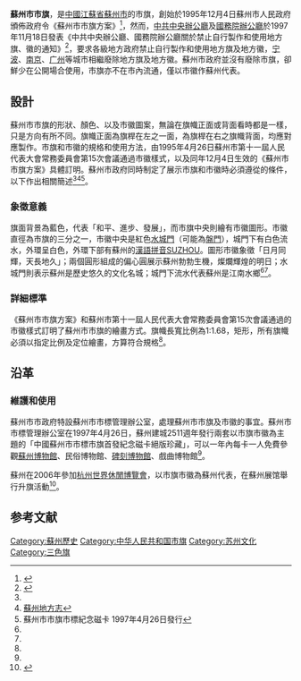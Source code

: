 {{Infobox flag
|Name = 蘇州市
|Article = 市旗
|Image = 
|Image_size = 200px
|Use = 110110
|Proportion = 1:1.68
|Adoption = 1995年12月4日
|Design = 旗形呈矩形，以藍色作底色，旗中繪有市徽，直徑為市旗的三分之一，市徽中央是紅色水城門，城門下有白色流水，外環呈白色，外環下部有蘇州的漢語拼音SUZHOU
}}
'''蘇州市市旗'''，是[[中華人民共和國|中國]][[江蘇省|江蘇省]][[蘇州市|蘇州市]]的市旗，創始於1995年12月4日蘇州市人民政府頒佈政府令《蘇州市市旗方案》<ref name="蘇州市城鄉建設檔案館">{{cite web|url=http://www.szuca.org.cn/viewdtl.asp?id=539|title=蘇州市城鄉建設檔案館|archive-url=https://web.archive.org/web/20140413143142/http://www.szuca.org.cn/viewdtl.asp?id=539|archive-date=2014-04-13|access-date=2012-01-01|dead-url=yes}}</ref>，然而，[[中共中央辦公廳|中共中央辦公廳]]及[[國務院辦公廳|國務院辦公廳]]於1997年11月18日發表《中共中央辦公廳、國務院辦公廳關於禁止自行製作和使用地方旗、徽的通知》<ref name="中共中央辦公廳、國務院辦公廳關於禁止自行製作和使用地方旗、徽的通知">{{Cite web |url=http://cpc.people.com.cn/GB/64162/71380/71382/71384/4857802.html |title=《中共中央辦公廳、國務院辦公廳關於禁止自行製作和使用地方旗、徽的通知》 |accessdate=2012-01-01 |archive-date=2014-04-26 |archive-url=https://web.archive.org/web/20140426215120/http://cpc.people.com.cn/GB/64162/71380/71382/71384/4857802.html |dead-url=no }}</ref>，要求各級地方政府禁止自行製作和使用地方旗及地方徽，[[宁波市|宁波]]、[[南京市|南京]]、[[广州市|广州]]等城市相繼廢除地方旗及地方徽。蘇州市政府並沒有廢除市旗，卻鮮少在公開場合使用，市旗亦不在市內流通，僅以市徽作蘇州代表。

== 設計 ==

蘇州市市旗的形狀、顏色、以及市徽圖案，無論在旗幟正面或背面看時都是一樣，只是方向有所不同。旗幟正面為旗桿在左之一面，為旗桿在右之旗幟背面，均應對應製作。市旗和市徽的規格和使用方法，由1995年4月26日蘇州市第十一屆人民代表大會常務委員會第15次會議通過市徽樣式，以及同年12月4日生效的《蘇州市市旗方案》具體訂明。蘇州市政府同時制定了展示市旗和市徽時必須遵從的條件，以下作出相關簡述<ref name="蘇州市城鄉建設檔案館"/><ref name="蘇州地方志">[http://www.dfzb.suzhou.gov.cn/zwgk/1692433.htm 蘇州地方志]{{Dead link|date=2018年6月 |bot=InternetArchiveBot |fix-attempted=no }}</ref><ref name="蘇州市市旗市標紀念磁卡">蘇州市市旗市標紀念磁卡 1997年4月26日發行</ref>。

=== 象徵意義 ===

旗面背景為藍色，代表「和平、進步、發展」，而市旗中央則繪有市徽圖形。市徽直徑為市旗的三分之一，市徽中央是紅色[[水城門|水城門]]（可能為[[盤門|盤門]]），城門下有白色流水，外環呈白色，外環下部有蘇州的[[漢語拼音|漢語拼音]]SUZHOU。圖形市徽象徵「日月同輝，天長地久」；兩個圓形組成的偏心圓展示蘇州勃勃生機，燦爛輝煌的明日；水城門則表示蘇州是歷史悠久的文化名城；城門下流水代表蘇州是江南水鄉<ref name="蘇州地方志"/><ref name="蘇州市市旗市標紀念磁卡"/>。

=== 詳細標準 ===

《蘇州市市旗方案》和蘇州市第十一屆人民代表大會常務委員會第15次會議通過的市徽樣式訂明了蘇州市市旗的繪畫方式。旗幟長寬比例為1:1.68，矩形，所有旗幟必須以指定比例及定位繪畫，方算符合規格<ref name="蘇州市市旗市標紀念磁卡"/>。

== 沿革 ==

=== 維護和使用 ===

蘇州市市政府特設蘇州市市標管理辦公室，處理蘇州市市旗及市徽的事宜。蘇州市市標管理辦公室在1997年4月26日，蘇州建城2511週年發行兩套以市旗市徽為主題的「中國蘇州市市標市旗首發紀念磁卡絕版珍藏」，可以一年內每卡一人免費參觀[[蘇州博物館|蘇州博物館]]、民俗博物館、[[蘇州文廟|碑刻博物館]]、戲曲博物館<ref name="蘇州市市旗市標紀念磁卡"/>。

蘇州在2006年參加[[杭州世界休閒博覽會|杭州世界休閒博覽會]]，以市旗市徽為蘇州代表，在蘇州展馆舉行升旗活動<ref name="杭州花车来苏造势“休博会”">{{cite news |url =http://www.visitsz.com/webpage/info.php?id=2006040310500530241|title = 杭州花车来苏造势“休博会”|publisher = 蘇州市旅游網 |date = 2006年4月3日}}</ref>。

== 参考文献 ==
{{Reflist}}

[[Category:蘇州歷史|Category:蘇州歷史]]
[[Category:中华人民共和国市旗|Category:中华人民共和国市旗]]
[[Category:苏州文化|Category:苏州文化]]
[[Category:三色旗|Category:三色旗]]